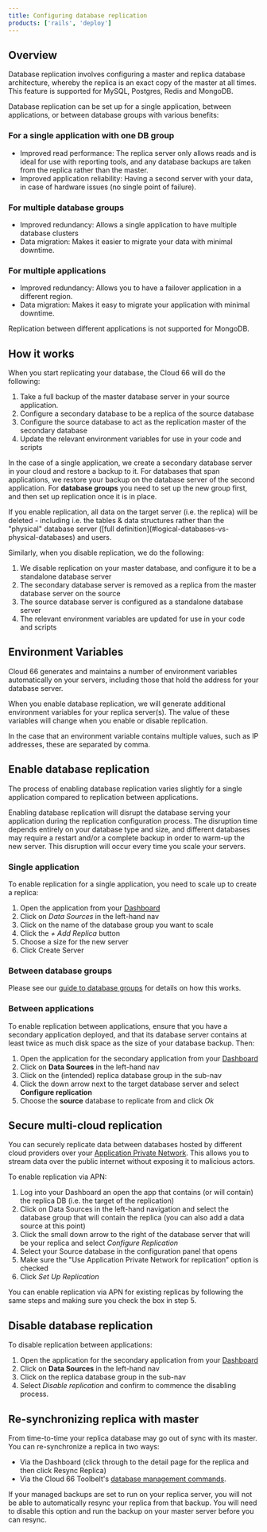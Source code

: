 ```yaml
---
title: Configuring database replication
products: ['rails', 'deploy']
---
```


## Overview

Database replication involves configuring a master and replica database architecture, whereby the replica is an exact copy of the master at all times. This feature is supported for MySQL, Postgres, Redis and MongoDB.

Database replication can be set up for a single application, between applications, or between database groups with various benefits:

### For a single application with one DB group

- Improved read performance: The replica server only allows reads and is ideal for use with reporting tools, and any database backups are taken from the replica rather than the master.
- Improved application reliability: Having a second server with your data, in case of hardware issues (no single point of failure).

### For multiple database groups

- Improved redundancy: Allows a single application to have multiple database clusters
- Data migration: Makes it easier to migrate your data with minimal downtime.

### For multiple applications

- Improved redundancy: Allows you to have a failover application in a different region.
- Data migration: Makes it easy to migrate your application with minimal downtime.

<Callout type="info" title="Inter-application replication">
Replication between different applications is not supported for MongoDB. 
</Callout>

## How it works

When you start replicating your database, the Cloud 66 will do the following:

1. Take a full backup of the master database server in your source application.
2. Configure a secondary database to be a replica of the source database
3. Configure the source database to act as the replication master of the secondary database
4. Update the relevant environment variables for use in your code and scripts

In the case of a single application, we create a secondary database server in your cloud and restore a backup to it. For databases that span applications, we restore your backup on the database server of the second application. For **database groups** you need to set up the new group first, and then set up replication once it is in place.

<Callout type="warning" title="Enabling replication will delete all data from replica">
If you enable replication, all data on the target server (i.e. the replica) will be deleted - including <Hint caption="logical databases">i.e. the tables & data structures rather than the "physical" database server ([full definition](#logical-databases-vs-physical-databases)</Hint> and users. 
</Callout>

Similarly, when you disable replication, we do the following:

1. We disable replication on your master database, and configure it to be a standalone database server
2. The secondary database server is removed as a replica from the master database server on the source
3. The source database server is configured as a standalone database server
4. The relevant environment variables are updated for use in your code and scripts

## Environment Variables

Cloud 66 generates and maintains a number of environment variables automatically on your servers, including those that hold the address for your database server.

When you enable database replication, we will generate additional environment variables for your replica server(s). The value of these variables will change when you enable or disable replication.

In the case that an environment variable contains multiple values, such as IP addresses, these are separated by comma.

## Enable database replication

The process of enabling database replication varies slightly for a single application compared to replication between applications.

<Callout type="warning" title="Enabling replication will disrupt live databases">
Enabling database replication will disrupt the database serving your application during the replication configuration process. The disruption time depends entirely on your database type and size, and different databases may require a restart and/or a complete backup in order to warm-up the new server. This disruption will occur every time you scale your servers. 
</Callout>

### Single application

To enable replication for a single application, you need to scale up to create a replica:

1. Open the application from your [Dashboard](https://app.cloud66.com/dashboard)
2. Click on *Data Sources* in the left-hand nav 
3. Click on the name of the database group you want to scale
4. Click the *+ Add Replica* button
5. Choose a size for the new server 
6. Click Create Server

### Between database groups

Please see our [guide to database groups](/:product/:version?/databases/attaching-multiple-databases) for details on how this works.

### Between applications

To enable replication between applications, ensure that you have a secondary application deployed, and that its database server contains at least twice as much disk space as the size of your database backup. Then:

1. Open the application for the secondary application from your [Dashboard](https://app.cloud66.com/dashboard)
2. Click on **Data Sources** in the left-hand nav 
3. Click on the (intended) replica database group in the sub-nav
4. Click the down arrow next to the target database server and select **Configure replication**
5. Choose the **source** database to replicate from and click *Ok*

## Secure multi-cloud replication

You can securely replicate data between databases hosted by different cloud providers over your [Application Private Network](https://help.cloud66.com/docs/security/using-application-private-networks). This allows you to stream data over the public internet without exposing it to malicious actors. 

To enable replication via APN:

1. Log into your Dashboard an open the app that contains (or will contain) the replica DB (i.e. the target of the replication)
2. Click on Data Sources in the left-hand navigation and select the database group that will contain the replica (you can also add a data source at this point)
3. Click the small down arrow to the right of the database server that will be your replica and select *Configure Replication*
4. Select your Source database in the configuration panel that opens 
5. Make sure the "Use Application Private Network for replication” option is checked
6. Click *Set Up Replication* 

You can enable replication via APN for existing replicas by following the same steps and making sure you check the box in step 5.

## Disable database replication

To disable replication between applications: 

1. Open the application for the secondary application from your [Dashboard](https://app.cloud66.com/dashboard)
2. Click on **Data Sources** in the left-hand nav 
3. Click on the replica database group in the sub-nav
4. Select *Disable replication* and confirm to commence the disabling process.

## Re-synchronizing replica with master

From time-to-time your replica database may go out of sync with its master. You can re-synchronize a replica in two ways:

- Via the Dashboard (click through to the detail page for the replica and then click Resync Replica)
- Via the Cloud 66 Toolbelt's [database management commands](/:product/:version?/toolbelt/_databases-promote-replica).

<Callout type="warning" title="Backups running on replicas">
If your managed backups are set to run on your replica server, you will not be able to automatically resync your replica from that backup. You will need to disable this option and run the backup on your master server before you can resync.
</Callout>

